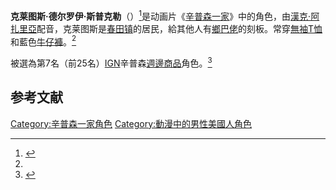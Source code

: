 {{noteTA
|G1=Simpsons
}}
{{Simpsons character
|name=克莱图斯·斯普克勒
|image=<!-- 檔案不存在 [[Image:File:Cletus.gif|222px]] -->
|gender=[[男性|男性]]
|job=農夫兼建築工人
|hair=酒紅色
|relatives='''妻子：'''布蘭達<br /> '''媽媽：''' 布蘭達<br /> '''小孩：'''瑪莉·斯普克勒等
|appearance= “{{tsl|en|Bart Gets an Elephant||Bart Gets an Elephant}}”
|voiceactor=[[漢克·阿扎里亞|漢克·阿扎里亞]]
}}


'''克莱图斯·德尔罗伊·斯普克勒'''（{{lang-en|'''Cletus Delroy Spuckler'''}}）<ref name="FirstAppear">{{cite episode| title = [[Bart_Gets_an_Elephant|Bart Gets an Elephant]] | series = [[The_Simpsons|The Simpsons]] | credits = John Swartzwelder (writer), Jim Reardon (director) | network = [[Fox_Broadcasting_Company|Fox Broadcasting Company]] | airdate = 1994-03-31 | season = 5|number = 17}}</ref>是动画片《[[辛普森一家|辛普森一家]]》中的角色，由[[漢克·阿扎里亞|漢克·阿扎里亞]]配音，克莱图斯是[[春田镇|春田镇]]的居民，給其他人有[[鄉巴佬|鄉巴佬]]的刻板。常穿[[背心|無袖T恤]]和藍色[[牛仔褲|牛仔褲]]。<ref name="FirstAppear"/>

被選為第7名（前25名）[[IGN|IGN]]辛普森[[外部设备|週邊商品]]角色。<ref>{{cite web |url=http://www.ign.com/articles/2012/02/16/the-simpsons-top-25-peripheral-characters |title=IGN: Top 25 Simpsons Peripheral Characters |publisher=Tv.ign.com |date= |accessdate=2012-10-30 |archive-date=2020-11-21 |archive-url=https://web.archive.org/web/20201121043034/https://www.ign.com/articles/2012/02/16/the-simpsons-top-25-peripheral-characters |dead-url=no }}</ref>

== 参考文献 ==
{{reflist}}

{{Simpsons characters}}

{{Simpsons-stub}}

[[Category:辛普森一家角色|Category:辛普森一家角色]]
[[Category:動漫中的男性美國人角色|Category:動漫中的男性美國人角色]]